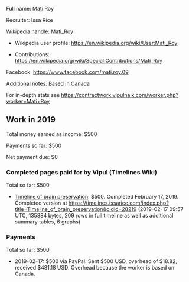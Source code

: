 Full name: Mati Roy

Recruiter: Issa Rice

Wikipedia handle: Mati_Roy

* Wikipedia user profile: https://en.wikipedia.org/wiki/User:Mati_Roy

* Contributions: https://en.wikipedia.org/wiki/Special:Contributions/Mati_Roy

Facebook: https://www.facebook.com/mati.roy.09

Additional notes: Based in Canada

For in-depth stats see https://contractwork.vipulnaik.com/worker.php?worker=Mati+Roy

== Work in 2019 ==

Total money earned as income: $500

Payments so far: $500

Net payment due: $0

=== Completed pages paid for by Vipul (Timelines Wiki) ===

Total so far: $500

* [https://timelines.issarice.com/wiki/Timeline_of_brain_preservation Timeline of brain preservation]: $500. Completed February 17, 2019. Completed version at https://timelines.issarice.com/index.php?title=Timeline_of_brain_preservation&oldid=28219 (2019-02-17 09:57 UTC, 135884 bytes, 209 rows in full timeline as well as additional summary tables, 6 graphs)

=== Payments ===

Total so far: $500

* 2019-02-17: $500 via PayPal. Sent $500 USD, overhead of $18.82, received $481.18 USD. Overhead because the worker is based on Canada.

